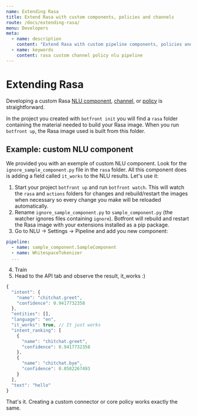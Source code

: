 ```yaml
---
name: Extending Rasa
title: Extend Rasa with custom components, policies and channels
route: /docs/extending-rasa/
menu: Developers
meta:
  - name: description
    content: "Extend Rasa with custom pipeline components, policies and channels"
  - name: keywords
    content: rasa custom channel policy nlu pipeline
---
```


# Extending Rasa

Developing a custom Rasa [NLU component](https://rasa.com/docs/rasa/nlu/components/), [channel](https://rasa.com/docs/rasa/user-guide/connectors/custom-connectors/), or [policy](https://rasa.com/docs/rasa/core/policies/) is straightforward.

In the project you created with `botfront init` you will find a `rasa` folder containing the material needed to build your Rasa image. When you run `botfront up`, the Rasa image used is built from this folder.

## Example: custom NLU component

We provided you with an exemple of custom NLU component. Look for the `ignore_sample_component.py` file in the `rasa` folder.
All this component does is adding a field called `it_works` to the NLU results.
Let's use it:

1. Start your project `botfront up` and run `botfront watch`. This will watch the `rasa` and `actions` folders for changes and rebuild/restart the images when necessary so every change you make will be reloaded automatically.
2. Rename `ignore_sample_component.py` to `sample_component.py` (the watcher ignores files containing `ignore`). Botfront will rebuild and restart the Rasa image with your extensions installed as a pip package.
3. Go to NLU -> Settings -> Pipeline and add you new component:

```yaml
pipeline:
  - name: sample_component.SampleComponent
  - name: WhitespaceTokenizer
  ...
```

4. Train
5. Head to the API tab and observe the result, it_works :)

```javascript
{
  "intent": {
    "name": "chitchat.greet",
    "confidence": 0.9417732358
  },
  "entities": [],
  "language": "en",
  "it_works": true, // It just works
  "intent_ranking": [
    {
      "name": "chitchat.greet",
      "confidence": 0.9417732358
    },
    {
      "name": "chitchat.bye",
      "confidence": 0.0582267493
    }
  ],
  "text": "hello"
}
```

That's it. Creating a custom connector or core policy works exactly the same.
